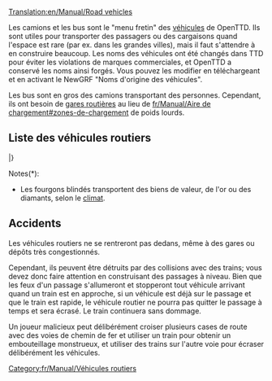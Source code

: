 [[Translation:en/Manual/Road vehicles]]
{{fr/Manual/Table des matières}}

Les camions et les bus sont le "menu fretin" des [[fr/Manual/Véhicules|véhicules]] de OpenTTD. Ils sont utiles pour transporter des passagers ou des cargaisons quand l'espace est rare (par ex. dans les grandes villes), mais il faut s'attendre à en construire beaucoup. Les noms des véhicules ont été changés dans TTD pour éviter les violations de marques commerciales, et OpenTTD a conservé les noms ainsi forgés. Vous pouvez les modifier en téléchargeant et en activant le NewGRF "Noms d'origine des véhicules".

Les bus sont en gros des camions transportant des personnes. Cependant, ils ont besoin de [[fr/Manual/Aire de chargement#zone-de-chargement-de-bus|gares routières]] au lieu de [[fr/Manual/Aire de chargement#zones-de-chargement]] de poids lourds.

==Liste des véhicules routiers==
{{fr/Manual/Tableau des véhicules/En-tête}}
{{fr/Manual/TableVéhicule/Entête|Passagers et Courrier}}
{{fr/Manual/TableVéhicule/Ligne|
*[[fr/Manual/Base Set/Road Vehicles/Bus|Bus]]
*[[fr/Manual/Base Set/Road Vehicles/Fourgon postal|Fourgons postaux]]
|
*[[fr/Manual/Base Set/Road Vehicles/Bus|Bus]]
*[[fr/Manual/Base Set/Road Vehicles/Fourgon postal|Fourgons postaux]]
|
*[[fr/Manual/Base Set/Road Vehicles/Bus|Bus]]
*[[fr/Manual/Base Set/Road Vehicles/Fourgon postal|Fourgons postaux]]
|
*[[fr/Manual/Base Set/Road Vehicles/Bus|Bus]]
*[[en/Fourgon postal/Fr/Fourgons postaux]]
}}
{{fr/Manual/TableVéhicule/Entête|Cargaisons communes}}
{{fr/Manual/TableVéhicule/Ligne|
*[[fr/Manual/Base Set/Road Vehicles/Camion-citerne de pétrole|Camions-citerne de pétrole]]
*[[fr/Manual/Base Set/Road Vehicles/Camion de marchandises|Camions de marchandises]]
*[[fr/Manual/Base Set/Road Vehicles/Camion de céréales|Camions de céréales]]
*[[fr/Manual/Base Set/Road Vehicles/Bétaillère|Bétaillères]]
*[[fr/Manual/Base Set/Road Vehicles/Camion de bois|Camions de bois]]
|
*[[fr/Manual/Base Set/Road Vehicles/Camion-citerne de pétrole|Camions-citerne de pétrole]]
*[[fr/Manual/Base Set/Road Vehicles/Camion de marchandises|Camions de marchandises]]
*[[fr/Manual/Base Set/Road Vehicles/Camion de céréales|Camions de céréales]]
*[[fr/Manual/Base Set/Road Vehicles/Bétaillère|Bétaillères]]
*[[fr/Manual/Base Set/Road Vehicles/Camion de bois|Camions de bois]]
|
*[[fr/Manual/Base Set/Road Vehicles/Camion-citerne de pétrole|Camions-citerne de pétrole]]
*[[fr/Manual/Base Set/Road Vehicles/Camion de marchandises|Camions de marchandises]]
*[[fr/Manual/Base Set/Road Vehicles/Camion de céréales|Camions de céréales]]
* -
*[[fr/Manual/Base Set/Road Vehicles/Camion de bois|Camions de bois]]
|
*[[fr/Manual/Base Set/Road Vehicles/Camion de coca-cola|Camions de coca-cola]]
*[[fr/Manual/Base Set/Road Vehicles/Camion de bonbons|Camions de bonbons]]
*[[fr/Manual/Base Set/Road Vehicles/Camion de jouets|Camions de jouets]]
*[[fr/Manual/Base Set/Road Vehicles/Camion de batteries|Camions de batteries]]
*[[fr/Manual/Base Set/Road Vehicles/Camion de barbe à papa|Camions de barbe à papa]]
}}
{{fr/Manual/TableVéhicule/Entête|Cargaisons similaires}}
{{fr/Manual/TableVéhicule/Ligne|
*[[fr/Manual/Base Set/Road Vehicles/Fourgon blindé|Fourgons blindés]]*
*[[fr/Manual/Base Set/Road Vehicles/Camion de charbon|Camions de charbon]]
*[[fr/Manual/Base Set/Road Vehicles/Camion de minerai de fer|Camions de minerai de fer]]
*[[fr/Manual/Base Set/Road Vehicles/Camion d'acier|Camions d'acier]]
* -
|
*[[fr/Manual/Base Set/Road Vehicles/Fourgon blindé|Fourgons blindés]]*
*[[fr/Manual/Base Set/Road Vehicles/Camion de charbon|Camions de charbon]]
* -
*[[fr/Manual/Base Set/Road Vehicles/Camion de papier|Camions de papier]]
*[[fr/Manual/Base Set/Road Vehicles/Camion de nourriture|Camions de nourriture]]
|
*[[fr/Manual/Base Set/Road Vehicles/Fourgon blindé|Fourgons blindés]]*
* -
*[[fr/Manual/Base Set/Road Vehicles/Camion de minerai de cuivre|Camions de minerai de cuivre]]
* -
*[[fr/Manual/Base Set/Road Vehicles/Camion de nourriture|Camions de nourriture]]
|
* -
*[[fr/Manual/Base Set/Road Vehicles/Camion de sucre|Camions de sucre]]
* -
* -
* -
}}
{{fr/Manual/TableVéhicule/Entête|Autres cargaisons}}
{{fr/Manual/TableVéhicule/Ligne|
|
|
*[[fr/Manual/Base Set/Road Vehicles/Camion-citerne d'eau|Camions-citerne d'eau]]
*[[fr/Manual/Base Set/Road Vehicles/Camion de fruits|Camions de fruits]]
*[[fr/Manual/Base Set/Road Vehicles/Camion de caoutchouc|Camions de caoutchouc]]
|
*[[fr/Manual/Base Set/Road Vehicles/Camion de bulles|Camions de bulles]]
*[[fr/Manual/Base Set/Road Vehicles/Camion de boissons gazeuses|Camions de boissons gazeuses]]
*[[fr/Manual/Base Set/Road Vehicles/Camion de plastique|Camions de plastique]]
*[[fr/Manual/Base Set/Road Vehicles/Camion de caramel|Camions de caramel]]
}}
|}

Notes(*):
*Les fourgons blindés transportent des biens de valeur, de l'or ou des diamants, selon le [[fr/Manual/Climat|climat]].

==Accidents==
Les véhicules routiers ne se rentreront pas dedans, même à des gares ou dépôts très congestionnés.

Cependant, ils peuvent être détruits par des collisions avec des trains; vous devez donc faire attention en construisant des passages à niveau. Bien que les feux d'un passage s'allumeront et stopperont tout véhicule arrivant quand un train est en approche, si un véhicule est déjà sur le passage et que le train est rapide, le véhicule routier ne pourra pas quitter le passage à temps et sera écrasé. Le train continuera sans dommage.

Un joueur malicieux peut délibérément croiser plusieurs cases de route avec des voies de chemin de fer et utiliser un train pour obtenir un embouteillage monstrueux, et utiliser des trains sur l'autre voie pour écraser délibérément les véhicules.

[[Category:fr/Manual/Véhicules routiers]]